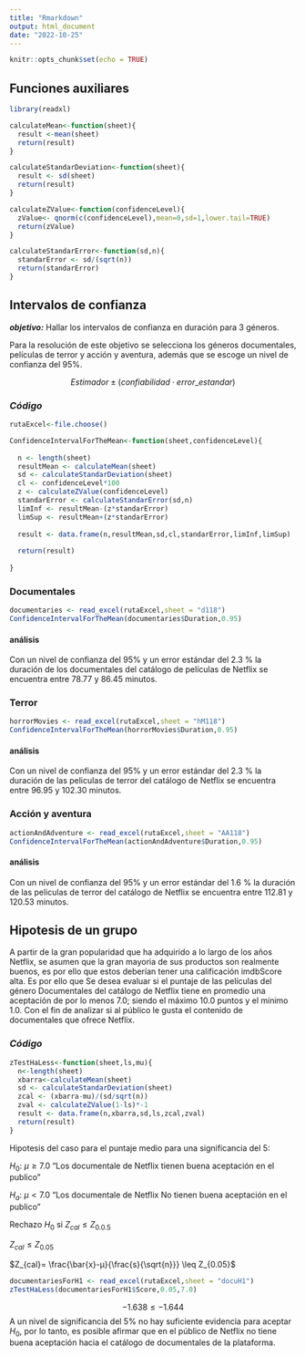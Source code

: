 ```yaml
---
title: "Rmarkdown"
output: html_document
date: "2022-10-25"
---
```


```r
knitr::opts_chunk$set(echo = TRUE)
```

## **Funciones auxiliares**
```R
library(readxl)

calculateMean<-function(sheet){
  result <-mean(sheet)
  return(result)
}

calculateStandarDeviation<-function(sheet){
  result <- sd(sheet)
  return(result)
}

calculateZValue<-function(confidenceLevel){
  zValue<- qnorm(c(confidenceLevel),mean=0,sd=1,lower.tail=TRUE)
  return(zValue)
}

calculateStandarError<-function(sd,n){
  standarError <- sd/(sqrt(n))
  return(standarError)
}
```

## **Intervalos de confianza**

***objetivo:*** Hallar los intervalos de confianza en duración  para 3 géneros. 

Para la resolución de este objetivo se selecciona los géneros documentales, películas de terror y acción y aventura, además que se escoge un nivel de confianza del 95%.

$$Estimador \pm (confiabilidad\cdot error\_estandar)$$

### ***Código***

```R

rutaExcel<-file.choose()

ConfidenceIntervalForTheMean<-function(sheet,confidenceLevel){
  
  n <- length(sheet)
  resultMean <- calculateMean(sheet)
  sd <- calculateStandarDeviation(sheet) 
  cl <- confidenceLevel*100
  z <- calculateZValue(confidenceLevel)
  standarError <- calculateStandarError(sd,n)
  limInf <- resultMean-(z*standarError)
  limSup <- resultMean+(z*standarError)
  
  result <- data.frame(n,resultMean,sd,cl,standarError,limInf,limSup)
  
  return(result)
  
}


```

### Documentales

```R
             
documentaries <- read_excel(rutaExcel,sheet = "d118")
ConfidenceIntervalForTheMean(documentaries$Duration,0.95)
```
#### análisis

Con un nivel de confianza del 95% y un error estándar del 2.3 % la duración de los documentales del catálogo de películas de Netflix se encuentra entre 78.77 y 86.45 minutos.




### Terror

```R
             
horrorMovies <- read_excel(rutaExcel,sheet = "hM118")
ConfidenceIntervalForTheMean(horrorMovies$Duration,0.95)
```
#### análisis

Con un nivel de confianza del 95% y un error estándar del 2.3 % la duración de las peliculas de terror del catálogo de Netflix se encuentra entre 96.95 y 102.30 minutos.

### Acción y aventura

```R
             
actionAndAdventure <- read_excel(rutaExcel,sheet = "AA118")
ConfidenceIntervalForTheMean(actionAndAdventure$Duration,0.95)
```
#### análisis

Con un nivel de confianza del 95% y un error estándar del 1.6 % la duración de las peliculas de terror del catálogo de Netflix se encuentra entre 112.81 y 120.53 minutos.


## Hipotesis de un grupo
A partir de la gran popularidad que ha adquirido  a lo largo de los años Netflix, se asumen que la gran mayoria de sus productos son realmente buenos, es por ello que estos deberían tener una calificación imdbScore alta. Es por ello que Se desea evaluar si el puntaje de las películas del género Documentales del catálogo de Netflix tiene en promedio una aceptación de por lo menos $7.0$; siendo el máximo $10.0$ puntos y el mínimo $1.0$. Con el fin de analizar si al público le gusta el contenido de documentales que ofrece Netflix. 

### ***Código***

```R

zTestHaLess<-function(sheet,ls,mu){
  n<-length(sheet)
  xbarra<-calculateMean(sheet)
  sd <- calculateStandarDeviation(sheet) 
  zcal <- (xbarra-mu)/(sd/sqrt(n))
  zval <- calculateZValue(1-ls)*-1
  result <- data.frame(n,xbarra,sd,ls,zcal,zval)
  return(result)
}
```

Hipotesis del caso para el puntaje medio para una significancia del $5%$:

$H_0$: $μ \geq 7.0$ "Los documentale de Netflix tienen buena aceptación en el publico"

$H_a$: $μ <  7.0$ "Los documentale de Netflix No tienen buena aceptación en el publico"

Rechazo $H_0$ si $Z_{cal} \leq Z_{0.0.5}$

$Z_{cal} \leq Z_{0.05}$

$Z_{cal}= \frac{\bar{x}-μ}{\frac{s}{\sqrt{n}}} \leq Z_{0.05}$

```R
documentariesForH1 <- read_excel(rutaExcel,sheet = "docuH1")
zTestHaLess(documentariesForH1$Score,0.05,7.0)
```

$$-1.638 \leq -1.644$$
A un nivel de significancia del 5% no hay suficiente evidencia para aceptar $H_0$, por lo tanto, es posible afirmar que en el público de Netflix no tiene buena aceptación hacia el catálogo de documentales de la plataforma.



